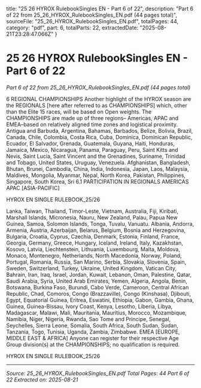   title: "25 26 HYROX RulebookSingles EN - Part 6 of 22",
  description: "Part 6 of 22 from 25_26_HYROX_RulebookSingles_EN.pdf (44 pages total)",
  sourceFile: "25_26_HYROX_RulebookSingles_EN.pdf",
  totalPages: 44,
  category: "pdf",
  part: 6,
  totalParts: 22,
  extractedDate: "2025-08-21T23:28:47.066Z"
}

# 25 26 HYROX RulebookSingles EN - Part 6 of 22

*Part 6 of 22 from 25_26_HYROX_RulebookSingles_EN.pdf (44 pages total)*

6 REGIONAL
CHAMPIONSHIPS
Another highlight of the HYROX season are
the REGIONALS [here after referred to as
CHAMPIONSHIPS] which, other than the Elite 15
races, will be based on Open weights.
The CHAMPIONSHIPS are made up of three regions–
Americas, APAC and EMEA–based on relatively
aligned time zones and logistical proximity.
Antigua and Barbuda, Argentina, Bahamas, Barbados,
Belize, Bolivia, Brazil, Canada, Chile, Colombia, Costa
Rica, Cuba, Dominica, Dominican Republic, Ecuador,
El Salvador, Grenada, Guatemala, Guyana, Haiti,
Honduras, Jamaica, Mexico, Nicaragua, Panama,
Paraguay, Peru, Saint Kitts and Nevis, Saint Lucia,
Saint Vincent and the Grenadines, Suriname, Trinidad
and Tobago, United States, Uruguay, Venezuela.
Afghanistan, Bangladesh, Bhutan, Brunei, Cambodia,
China, India, Indonesia, Japan, Laos, Malaysia,
Maldives, Mongolia, Myanmar, Nepal, North Korea,
Pakistan, Philippines, Singapore, South Korea, Sri
6.1 PARTICIPATION IN
REGIONALS
AMERICAS
APAC
[ASIA-PACIFIC]

HYROX EN SINGLE RULEBOOK_25/26

Lanka, Taiwan, Thailand, Timor-Leste, Vietnam,
Australia, Fiji, Kiribati, Marshall Islands, Micronesia,
Nauru, New Zealand, Palau, Papua New Guinea,
Samoa, Solomon Islands, Tonga, Tuvalu, Vanuatu.
Albania, Andorra, Armenia, Austria, Azerbaijan,
Belarus, Belgium, Bosnia and Herzegovina, Bulgaria,
Croatia, Cyprus, Czechia, Denmark, Estonia, Finland,
France, Georgia, Germany, Greece, Hungary,
Iceland, Ireland, Italy, Kazakhstan, Kosovo, Latvia,
Liechtenstein, Lithuania, Luxembourg, Malta,
Moldova, Monaco, Montenegro, Netherlands, North
Macedonia, Norway, Poland, Portugal, Romania,
Russia, San Marino, Serbia, Slovakia, Slovenia, Spain,
Sweden, Switzerland, Turkey, Ukraine, United Kingdom,
Vatican City, Bahrain, Iran, Iraq, Israel, Jordan, Kuwait,
Lebanon, Oman, Palestine, Qatar, Saudi Arabia,
Syria, United Arab Emirates, Yemen, Algeria, Angola,
Benin, Botswana, Burkina Faso, Burundi, Cabo Verde,
Cameroon, Central African Republic, Chad, Comoros,
Congo (Brazzaville), Congo (Kinshasa), Djibouti, Egypt,
Equatorial Guinea, Eritrea, Eswatini, Ethiopia, Gabon,
Gambia, Ghana, Guinea, Guinea-Bissau, Ivory Coast,
Kenya, Lesotho, Liberia, Libya, Madagascar, Malawi,
Mali, Mauritania, Mauritius, Morocco, Mozambique,
Namibia, Niger, Nigeria, Rwanda, Sao Tome and
Principe, Senegal, Seychelles, Sierra Leone, Somalia,
South Africa, South Sudan, Sudan, Tanzania, Togo,
Tunisia, Uganda, Zambia, Zimbabwe.
EMEA [EUROPE,
MIDDLE EAST &
AFRICA]
Anyone can register for their respective Age Group division(s) at the
CHAMPIONSHIPS; no qualification is required.

HYROX EN SINGLE RULEBOOK_25/26

---

*Source: 25_26_HYROX_RulebookSingles_EN.pdf*
*Total Pages: 44*
*Part 6 of 22*
*Extracted on: 2025-08-21*
